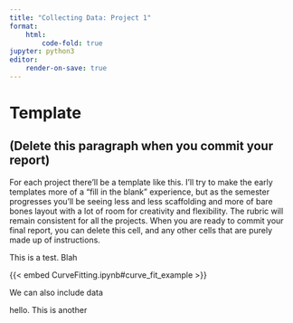 ```yaml
---
title: "Collecting Data: Project 1"
format: 
    html:
        code-fold: true
jupyter: python3
editor:
    render-on-save: true
---
```


# Template

## (Delete this paragraph when you commit your report)

For each project there'll be a template like this. I'll try to make the early templates more of a "fill in the blank" experience, but as the semester progresses you'll be seeing less and less scaffolding and more of bare bones layout with a lot of room for creativity and flexibility. The rubric will remain consistent for all the projects. When you are ready to commit your final report, you can delete this cell, and any other cells that are purely made up of instructions.

This is a test. Blah

{{< embed CurveFitting.ipynb#curve_fit_example >}}

We can also include data

hello. This is another
